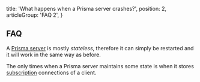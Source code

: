   title: 'What happens when a Prisma server crashes?',
  position: 2,
  articleGroup: 'FAQ 2',
}

## FAQ

A [Prisma server](/prisma-server) is mostly _stateless_, therefore it can simply be restarted and it will work in the same way as before.

The only times when a Prisma server maintains some state is when it stores [subscription](qwe3) connections of a client.